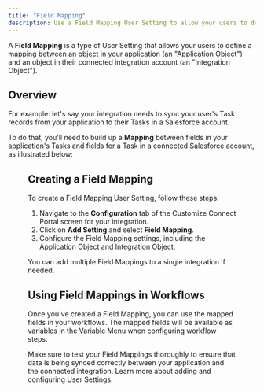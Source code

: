 ```yaml
---
title: "Field Mapping"
description: Use a Field Mapping User Setting to allow your users to define a mapping between objects in your application and their integration.
---
```


A **Field Mapping** is a type of User Setting that allows your users to define a mapping between an object in your application (an "Application Object") and an object in their connected integration account (an "Integration Object").

## Overview

For example: let's say your integration needs to sync your user's Task records from your application to their Tasks in a Salesforce account.

To do that, you'll need to build up a **Mapping** between fields in your application's Tasks and fields for a Task in a connected Salesforce account, as illustrated below:

<Figure src="../.gitbook/assets/field-mapping-example.png" caption="Example of field mapping between application and Salesforce" />

## Creating a Field Mapping

To create a Field Mapping User Setting, follow these steps:

1. Navigate to the **Configuration** tab of the Customize Connect Portal screen for your integration.
2. Click on **Add Setting** and select **Field Mapping**.
3. Configure the Field Mapping settings, including the Application Object and Integration Object.

<Info>
You can add multiple Field Mappings to a single integration if needed.
</Info>

## Using Field Mappings in Workflows

Once you've created a Field Mapping, you can use the mapped fields in your workflows. The mapped fields will be available as variables in the Variable Menu when configuring workflow steps.

<Hint>
Make sure to test your Field Mappings thoroughly to ensure that data is being synced correctly between your application and the connected integration.
</Hint>

<ContentRef url="workflow-user-settings.md">
Learn more about adding and configuring User Settings.
</ContentRef>